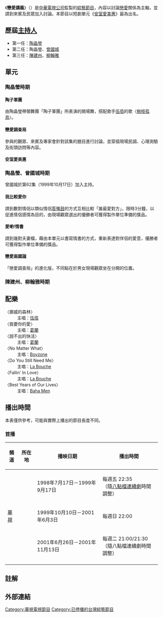 {{noteTA|G1=TV}}
{{Infobox television
| 名稱 = 戀愛講義
| 原名 = Leçons d' Amour
| 圖片 = 
| 圖說 = 
| 分類 = [[綜藝節目|綜藝節目]]
| 國家 = {{ROC-TW}}
| 語言 = [[國語|國語]]
| 主持 = [[陶晶瑩|陶晶瑩]]、[[曾國城|曾國城]]、[[陳建州|陳建州]]、[[柳翰雅|柳翰雅]]等
| 標語 = 
| 製作人 = [[馮家瑞|馮家瑞]]
| 製作公司 = 生活製作公司<br>→福宏製作公司<br>→[[東風衛視|東風文化傳播事業股份有限公司]]<br>→東風文化傳播、[[百是傳播|百是傳播]]
| 每集長度 = 90分鐘（含[[廣告|廣告]]）
| 頻道 =  [[華視主頻|華視主頻]]
| 播出國家 = {{TWN}}
| 開始 = 1998年7月17日
| 結束 = 2001年11月13日
| 早於 =
| 晚於 =
}}
《'''戀愛講義'''》（{{lang-fr|Leçons d' Amour}}）是[[中華電視公司|中華電視公司]]監製的[[綜藝節目|綜藝節目]]，內容以討論[[戀愛|戀愛]]關係為主軸，並請到來賓及民眾加入討論。本節目以短劇單元《[[安室愛美惠|安室愛美惠]]》最為出名。

== 歷屆[[主持人|主持人]] ==
*第一任：[[陶晶瑩|陶晶瑩]]
*第二任：陶晶瑩、[[曾國城|曾國城]]
*第三任：[[陳建州|陳建州]]、[[柳翰雅|柳翰雅]]

== 單元 ==
=== 陶晶瑩時期 ===
==== 陶子軍團 ====
由陶晶瑩帶領舞團「陶子軍團」所表演的開場舞，搭配歌手[[伍佰|伍佰]]的歌〈[[樹枝孤鳥|樹枝孤鳥]]〉。

==== 戀愛調查局 ====
參與的觀眾、來賓及專家會針對該集的題目進行討論，並穿插現場民調、心理測驗及街頭訪問等內容。
==== 安室愛美惠 ====
{{main|安室愛美惠}}
=== 陶晶瑩、曾國城時期 ===
曾國城於第62集（1999年10月17日）加入主持。
==== 我比較愛你 ====
請到數對情侶以類似情侶[[答嘴鼓|答嘴鼓]]的方式互相比較「誰最愛對方」，限時3分鐘，以促進情侶感情為目的，由現場觀眾選出的優勝者可獲得製作單位準備的獎品。

==== 愛喲!情書 ====
請到幾對夫妻檔，藉由本單元以書寫情書的方式，重新表達對伴侶的愛意，優勝者可獲得製作單位準備的獎品。
==== 戀愛兩國論 ====
「戀愛調查局」的進化版，不同點在於男女現場觀眾坐在分開的位置。

=== 陳建州、柳翰雅時期 ===

== 配樂 ==
;〈挪威的森林〉
:主唱：[[伍佰|伍佰]]
;〈我要你的愛〉
:主唱：[[葛蘭|葛蘭]]
;〈說不出的快活〉
:主唱：[[葛蘭|葛蘭]]
;〈No Matter What〉
:主唱：[[Boyzone|Boyzone]]
;〈Do You Still Need Me〉
:主唱：[[La_Bouche|La Bouche]]
;〈Fallin' In Love〉
:主唱：[[La_Bouche|La Bouche]]
;〈Best Years of Our Lives〉
:主唱：[[Baha_Men|Baha Men]]

== 播出時間 ==
{{Note24hUTC+8}}
本表僅供參考，可能與實際上播出的節目長度不同。
=== 首播 ===
{| class="wikitable" style="text-align:center"
|- 
!頻道||所在地||播映日期||播出時間
|- 
|rowspan=3|[[華視|華視]]||rowspan=3|{{TWN}}||1998年7月17日－1999年9月17日||每週五 22:35<br>（隨[[八點檔|八點檔]][[連續劇|連續劇]]時間調整）
|-
|1999年10月10日{{efn|原定9月26日改至該時段，因發生[[921大地震|921大地震]]，疑考量當時社會氣氛延期播出。}}－2001年6月3日||每週日 22:00
|-
|2001年6月26日－2001年11月13日||每週二 21:00/21:30<br>（隨八點檔連續劇時間調整）
|-
|}

== 註解 ==
{{notelist}}

== 外部連結 ==

[[Category:華視電視節目|Category:華視電視節目]]
[[Category:已停播的台灣綜藝節目|Category:已停播的台灣綜藝節目]]